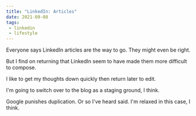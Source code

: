 ```yaml
---
title: "LinkedIn: Articles"
date: 2021-09-08
tags:
 - linkedin
 - lifestyle
---
```

Everyone says LinkedIn articles are the way to go. They might even be right.

But I find on returning that LinkedIn seem to have made them more difficult to compose.

I like to get my thoughts down quickly then return later to edit.

I'm going to switch over to the blog as a staging ground, I think.

Google punishes duplication. Or so I've heard said. I'm relaxed in this case, I think.